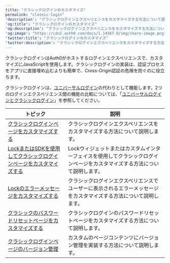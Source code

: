 ---
title: "クラシックログインのカスタマイズ"
permalink: "classic-login"
'description': "クラシックログインエクスペリエンスをカスタマイズする方法について説明します"
'og:title': "クラシックログインのカスタマイズ"
'og:description': "クラシックログインエクスペリエンスをカスタマイズする方法について説明します"
'og:image': "https://cdn2.auth0.com/docs/1.14567.0/img/share-image.png"
'twitter:title': "クラシックログインのカスタマイズ"
'twitter:description': "クラシックログインエクスペリエンスをカスタマイズする方法について説明します"
---

クラシックログインはAuth0がホストするログインエクスペリエンスで、カスタマイズにJavaScriptを使用します。クラシックログインの実装は、認証プロセスをアプリに直接埋め込むよりも簡単で、Cross-Origin認証の危険を防ぐのに役立ちます。

クラシックログインは、[ユニバーサルログイン](/ja-jp/authenticate/login/auth0-universal-login/universal-login-vs-classic-login/universal-experience)の代わりとして機能します。2つのログインエクスペリエンス間の機能の比較については、「[ユニバーサルログインとクラシックログイン](/ja-jp/authenticate/login/auth0-universal-login/universal-login-vs-classic-login)」を参照してください。

<table class="table"><thead>
<tr>
<th><strong>トピック</strong></th>
<th><strong>説明</strong></th>
</tr>
</thead>
<tbody>
<tr>
<td><a href="/ja-jp/customize/login-pages/classic-login/customization-classic">クラシックログインページをカスタマイズする</a></td>
<td>クラシックログインエクスペリエンスをカスタマイズする方法について説明します。</td>
</tr>
<tr>
<td><a href="/ja-jp/customize/login-pages/classic-login/customize-with-lock-sdk">LockまたはSDKを使用してクラシックログインページをカスタマイズする</a></td>
<td>Lockウィジェットまたはカスタムインターフェイスを使用してクラシックログインページをカスタマイズする方法について説明します。</td>
</tr>
<tr>
<td><a href="/ja-jp/customize/login-pages/classic-login/customize-lock-error-messages">Lockのエラーメッセージをカスタマイズする</a></td>
<td>クラシックログインエクスペリエンスでユーザーに表示されるエラーメッセージをカスタマイズする方法について説明します。</td>
</tr>
<tr>
<td><a href="/ja-jp/customize/login-pages/classic-login/customize-password-reset-page">クラシックのパスワードリセットページをカスタマイズする</a></td>
<td>クラシックログインのパスワードリセットページをカスタマイズする方法について説明します。</td>
</tr>
<tr>
<td><a href="/ja-jp/customize/login-pages/classic-login/version-control">クラシックログインページのバージョン管理</a></td>
<td>カスタムのページコンテンツにバージョン管理を実装する方法について説明します。</td>
</tr>
</tbody>
</table>